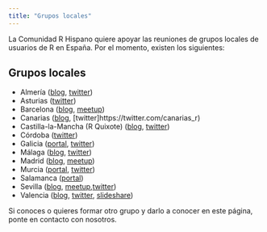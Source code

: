 ```yaml
---
title: "Grupos locales"
---
```



La Comunidad R Hispano quiere apoyar las reuniones de grupos locales de usuarios de R en España. Por el momento, existen los siguientes:

## Grupos locales

* Almería ([blog](https://almeriarusers.wordpress.com/), [twitter](https://twitter.com/AlmeriaRUsers))
* Asturias ([twitter](https://twitter.com/grupoRasturias))
* Barcelona ([blog](https://www.barcelonar.org/), [meetup](http://www.meetup.com/RugBcn-Barcelona-R-users-group/))
* Canarias ([blog](http://canarias.r-es.org/), [twitter]https://twitter.com/canarias_r)
* Castilla-la-Mancha (R Quixote) ([blog](http://quixote.r-es.org/), [twitter](https://twitter.com/quixote_r))
* Córdoba ([twitter](https://mobile.twitter.com/cordousers))
* Galicia ([portal](https://www.r-users.gal/), [twitter](https://twitter.com/R_usersGal))
* Málaga ([blog](https://malagarusers.netlify.app/), [twitter](https://twitter.com/_RMlg))
* Madrid ([blog](http://madrid.r-es.org/), [meetup](http://www.meetup.com/Grupo-de-Usuarios-de-R-de-Madrid/))
* Murcia ([portal](http://gauss.inf.um.es/umur/), [twitter](https://twitter.com/UMUR_Murcia))
* Salamanca ([portal](http://salamanca.r-es.org/))
* Sevilla ([blog](https://sevillarusers.netlify.com/), [meetup](https://www.meetup.com/es-ES/Sevilla-R-users/),[twitter](https://twitter.com/_SevillaR))
* Valencia ([blog](https://valenciarusers.wordpress.com/), [twitter](https://twitter.com/ValenciaRUsers), [slideshare](https://www.slideshare.net/valenciaRusers))

Si conoces o quieres formar otro grupo y darlo a conocer en este página, ponte en contacto con nosotros.